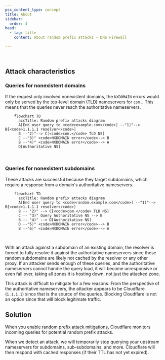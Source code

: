 ```yaml
---
pcx_content_type: concept
title: About
sidebar:
  order: 4
head:
  - tag: title
    content: About random prefix attacks - DNS Firewall

---
```



<Render file="random-prefix-attack-definition" /> <br/>

## Attack characteristics

### Queries for nonexistent domains

If the request only involved nonexistent domains, the `NXDOMAIN` errors would only be served by the top-level domain (TLD) nameservers for `com.`. This means that the queries never reach the authoritative nameservers.

```mermaid
    flowchart TD
      accTitle: Random prefix attacks diagram
      A[End user query to <code>example.com</code>] --"1)"--> B[<code>1.1.1.1 resolver</code>]
      B --"2)"--> C[<code>com.</code> TLD NS]
      C --"3)" <code>NXDOMAIN error</code>--> B
      B --"4)" <code>NXDOMAIN error</code>--> A
      D[Authoritative NS]
```

<br/>

### Queries for nonexistent subdomains

These attacks are successful because they target subdomains, which require a response from a domain's authoritative nameservers.

```mermaid
    flowchart TD
      accTitle: Random prefix attacks diagram
      A[End user query to <code>random.example.com</code>] --"1)"--> B[<code>1.1.1.1 resolver</code>]
      B -- "2)" --> C[<code>com.</code> TLD NS]
      C -- "3)" Query Authoritative NS --> B
      B -- "4)" --> D[Authoritative NS]
      D --"5)" <code>NXDOMAIN error</code>--> B
      B --"6)" <code>NXDOMAIN error</code>--> A
```

<br/>

With an attack against a subdomain of an existing domain, the resolver is forced to fully resolve it against the authoritative nameservers since these random subdomains are likely not cached by the resolver or any other proxy. If an attacker sends enough of these queries, and the authoritative nameservers cannot handle the query load, it will become unresponsive or even fall over, taking all zones it is hosting down, not just the attacked zone.

This attack is difficult to mitigate for a few reasons. From the perspective of the authoritative nameservers, the attacker appears to be Cloudflare (`1.1.1.1`) since that is the source of the queries. Blocking Cloudflare is not an option since that will block legitimate traffic.

## Solution

When you [enable random prefix attack mitigations](/dns/dns-firewall/random-prefix-attacks/setup/), Cloudflare monitors incoming queries for potential random prefix attacks.

When we detect an attack, we will temporarily stop querying your upstream nameservers for subdomains, sub-subdomains, and more. Cloudflare will then respond with cached responses (if their TTL has not yet expired).
